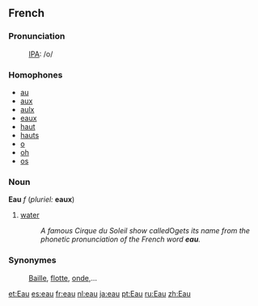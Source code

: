 ==French==
===Pronunciation===
:[[IPA]]: /o/
===Homophones===
*[[au]] 
*[[aux]] 
*[[aulx]]
*[[eaux]]
*[[haut]]
*[[hauts]]
*[[o]]
*[[oh]]
*[[os]]

===Noun===
'''Eau''' ''f'' (''pluriel:'' '''eaux''')

# [[water]]
#:''A famous Cirque du Soleil show called ''O'' gets its name from the phonetic pronunciation of the French word '''eau'''.''

===Synonymes===
:[[Baille]], [[flotte]], [[onde]],...

[[et:Eau]]
[[es:eau]]
[[fr:eau]]
[[nl:eau]]
[[ja:eau]]
[[pt:Eau]]
[[ru:Eau]]
[[zh:Eau]]